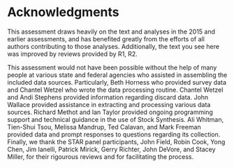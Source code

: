 # Acknowledgments
This assessment draws heavily on the text and analyses in the 2015 and earlier assessments, and has benefited greatly from the efforts of all authors contributing to those analyses. Additionally, the text you see here was improved by reviews provided by R1, R2.

This assessment would not have been possible without the help of many people at various state and federal agencies who assisted in assembling the included data sources. Particularly, Beth Horness who provided survey data and Chantel Wetzel who wrote the data processing routine. Chantel Wetzel and Andi Stephens provided information regarding discard data. John Wallace provided assistance in extracting and processing various data sources. Richard Methot and Ian Taylor provided ongoing programming support and technical guidance in the use of Stock Synthesis. Ali Whitman, Tien-Shui Tsou, Melissa Mandrup, Ted Calavan, and Mark Freeman provided data and prompt responses to questions regarding its collection. Finally, we thank the STAR panel participants, John Field, Robin Cook, Yong Chen, Jim Ianelli, Patrick Mirick, Gerry Richter, John DeVore, and Stacey Miller, for their rigourous reviews and for facilitating the process.
